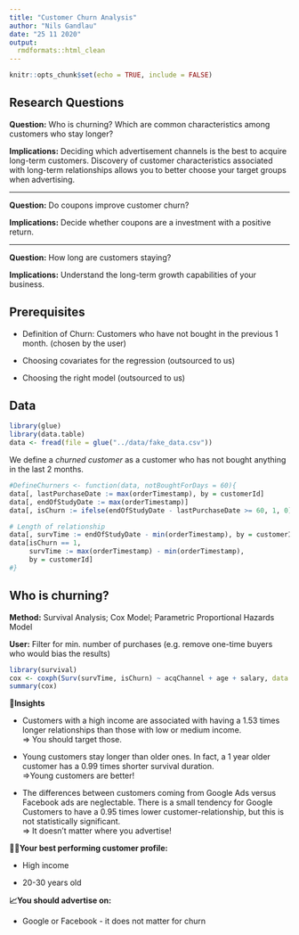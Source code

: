 ```yaml
---
title: "Customer Churn Analysis"
author: "Nils Gandlau"
date: "25 11 2020"
output: 
  rmdformats::html_clean
---
```


```r
knitr::opts_chunk$set(echo = TRUE, include = FALSE)
```

## Research Questions

**Question:** Who is churning? Which are common characteristics among customers who stay longer?

**Implications:** Deciding which advertisement channels is the best to acquire long-term customers. Discovery of customer characteristics associated with long-term relationships allows you to better choose your target groups when advertising.

------------------------------------------------------------------------

**Question:** Do coupons improve customer churn?

**Implications:** Decide whether coupons are a investment with a positive return.

------------------------------------------------------------------------

**Question:** How long are customers staying?

**Implications:** Understand the long-term growth capabilities of your business.

## Prerequisites

-   Definition of Churn: Customers who have not bought in the previous 1 month. (chosen by the user)

-   Choosing covariates for the regression (outsourced to us)

-   Choosing the right model (outsourced to us)

## Data

```r
library(glue)
library(data.table)
data <- fread(file = glue("../data/fake_data.csv"))
```

We define a *churned customer* as a customer who has not bought anything in the last 2 months.

```r
#DefineChurners <- function(data, notBoughtForDays = 60){
data[, lastPurchaseDate := max(orderTimestamp), by = customerId]
data[, endOfStudyDate := max(orderTimestamp)]
data[, isChurn := ifelse(endOfStudyDate - lastPurchaseDate >= 60, 1, 0)]

# Length of relationship
data[, survTime := endOfStudyDate - min(orderTimestamp), by = customerId]
data[isChurn == 1, 
     survTime := max(orderTimestamp) - min(orderTimestamp),
     by = customerId]
#}
```

## Who is churning?

**Method:** Survival Analysis; Cox Model; Parametric Proportional Hazards Model

**User:** Filter for min. number of purchases (e.g. remove one-time buyers who would bias the results)

```r
library(survival)
cox <- coxph(Surv(survTime, isChurn) ~ acqChannel + age + salary, data = data)
summary(cox)
```

**🗻Insights**

-   Customers with a high income are associated with having a 1.53 times longer relationships than those with low or medium income.\
    =\> You should target those.

-   Young customers stay longer than older ones. In fact, a 1 year older customer has a 0.99 times shorter survival duration.\
    =\>Young customers are better!

-   The differences between customers coming from Google Ads versus Facebook ads are neglectable. There is a small tendency for Google Customers to have a 0.95 times lower customer-relationship, but this is not statistically significant.\
    =\> It doesn't matter where you advertise!

**🤴🏼Your best performing customer profile:**

-   High income

-   20-30 years old

**📈You should advertise on:**

-   Google or Facebook - it does not matter for churn
